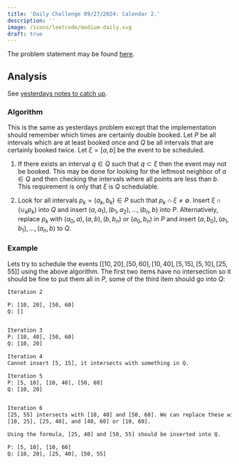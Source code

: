 ```yaml
---
title: 'Daily Challenge 09/27/2024: Calendar 2.'
description: ''
image: /icons/leetcode/medium-daily.svg
draft: true
---
```


The problem statement may be found [here](https://leetcode.com/problems/my-calendar-ii).


## Analysis

See [yesterdays notes to catch up](../calendar_1).


### Algorithm

This is the same as yesterdays problem except that the implementation should 
remember which times are certainly double booked. Let $P$ be all intervals 
which are at least booked once and $Q$ be all intervals that are certainly
booked twice. Let $\xi = [a, b]$ be the event to be scheduled.


1. If there exists an interval $q \in Q$ such that $q \subset \xi$ then the
   event may not be booked. This may be done for looking for the leftmost 
   neighbor of $a \in Q$ and then checking the intervals where all points 
   are less than $b$. This requirement is only that $\xi$ is $Q$ schedulable.

2. Look for all intervals $p_k = (a_k, b_k) \in P$ such that $p_k \cap \xi \not = \emptyset$.
   Insert $\xi \cap (\cup_k p_k)$ into $Q$ and insert $(a, a_1), (b_1, a_2), ..., (b_n, b)$ 
   into $P$.
   Alternatively, replace $p_k$ with $(a_0, a), (a, b), (b, b_n)$ or $(a_0, b_n)$
   in $P$ and insert $(a, b_0), (a_1, b_1), ..., (a_n, b)$ to $Q$.


### Example

Lets try to schedule the events $[[10, 20], [50, 60], [10, 40], [5, 15], [5, 10], [25, 55]]$ 
using the above algorithm. The first two items have no intersection so it 
should be fine to put them all in $P$, some of the third item should go into $Q$:


```default
Iteration 2

P: [10, 20], [50, 60]
Q: []


Iteration 3
P: [10, 40], [50, 60]
Q: [10, 20]

Iteration 4
Cannot insert [5, 15], it intersects with something in Q.

Iteration 5
P: [5, 10], [10, 40], [50, 60]
Q: [10, 20]


Iteration 6
[25, 55] intersects with [10, 40] and [50, 60]. We can replace these with
[10, 25], [25, 40], and [40, 60] or [10, 60]. 

Using the formula, [25, 40] and [50, 55] should be inserted into Q.

P: [5, 10], [10, 60]
Q: [10, 20], [25, 40], [50, 55]
```


